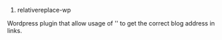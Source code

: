 # relativereplace-wp
Wordpress plugin that allow usage of '{{site}}' to get the correct blog address in links.
